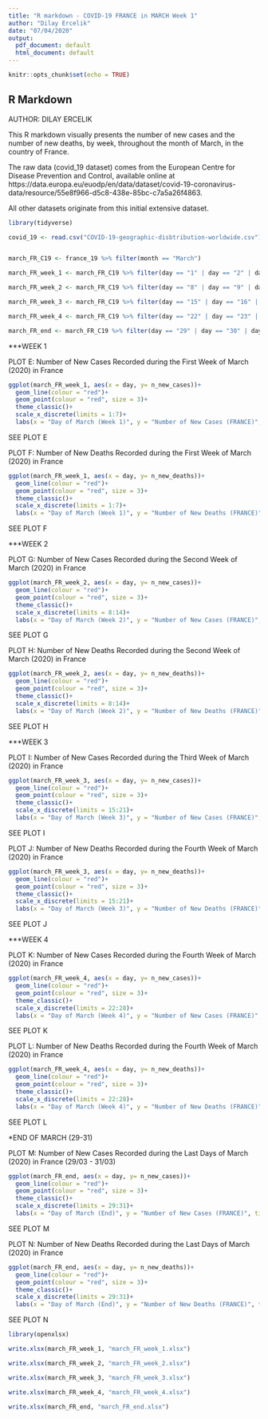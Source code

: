 ---
title: "R markdown - COVID-19 FRANCE in MARCH Week 1"
author: "Dilay Ercelik"
date: "07/04/2020"
output:
  pdf_document: default
  html_document: default
---

```{r setup, include=FALSE}
knitr::opts_chunk$set(echo = TRUE)
```

## R Markdown

AUTHOR: DILAY ERCELIK

This R markdown visually presents the number of new cases and the number of new deaths, by week, throughout the month of March, in the country of France.

The raw data (covid_19 dataset) comes from the European Centre for Disease Prevention and Control, available online at https://data.europa.eu/euodp/en/data/dataset/covid-19-coronavirus-data/resource/55e8f966-d5c8-438e-85bc-c7a5a26f4863. 

All other datasets originate from this initial extensive dataset.


```{r}
library(tidyverse)

covid_19 <- read.csv("COVID-19-geographic-disbtribution-worldwide.csv")


march_FR_C19 <- france_19 %>% filter(month == "March")
```


```{r}
march_FR_week_1 <- march_FR_C19 %>% filter(day == "1" | day == "2" | day == "3" | day == "4" | day == "5" | day == "6" | day == "7")

march_FR_week_2 <- march_FR_C19 %>% filter(day == "8" | day == "9" | day == "10" | day == "11" | day == "12" | day == "13" | day == "14")

march_FR_week_3 <- march_FR_C19 %>% filter(day == "15" | day == "16" | day == "17" | day == "18" | day == "19" | day == "20" | day == "21")

march_FR_week_4 <- march_FR_C19 %>% filter(day == "22" | day == "23" | day == "24" | day == "25" | day == "26" | day == "27" | day == "28")

march_FR_end <- march_FR_C19 %>% filter(day == "29" | day == "30" | day == "31")
```



***WEEK 1

PLOT E: Number of New Cases Recorded during the First Week of March (2020) in France
```{r}
ggplot(march_FR_week_1, aes(x = day, y= n_new_cases))+
  geom_line(colour = "red")+
  geom_point(colour = "red", size = 3)+
  theme_classic()+
  scale_x_discrete(limits = 1:7)+
  labs(x = "Day of March (Week 1)", y = "Number of New Cases (FRANCE)", title = "Number of New Cases Recorded during the First Week of March (2020)", subtitle = "Data from the European Centre for Disease Prevention and Control")
```
SEE PLOT E


PLOT F: Number of New Deaths Recorded during the First Week of March (2020) in France
```{r}
ggplot(march_FR_week_1, aes(x = day, y= n_new_deaths))+
  geom_line(colour = "red")+
  geom_point(colour = "red", size = 3)+
  theme_classic()+
  scale_x_discrete(limits = 1:7)+
  labs(x = "Day of March (Week 1)", y = "Number of New Deaths (FRANCE)", title = "Number of New Deaths Recorded during the First Week of March (2020)", subtitle = "Data from the European Centre for Disease Prevention and Control")
```
SEE PLOT F



***WEEK 2

PLOT G:  Number of New Cases Recorded during the Second Week of March (2020) in France
```{r}
ggplot(march_FR_week_2, aes(x = day, y= n_new_cases))+
  geom_line(colour = "red")+
  geom_point(colour = "red", size = 3)+
  theme_classic()+
  scale_x_discrete(limits = 8:14)+
  labs(x = "Day of March (Week 2)", y = "Number of New Cases (FRANCE)", title = "Number of New Cases Recorded during the Second Week of March (2020)", subtitle = "Data from the European Centre for Disease Prevention and Control")
```
SEE PLOT G



PLOT H: Number of New Deaths Recorded during the Second Week of March (2020) in France
```{r}
ggplot(march_FR_week_2, aes(x = day, y= n_new_deaths))+
  geom_line(colour = "red")+
  geom_point(colour = "red", size = 3)+
  theme_classic()+
  scale_x_discrete(limits = 8:14)+
  labs(x = "Day of March (Week 2)", y = "Number of New Deaths (FRANCE)", title = "Number of New Deaths Recorded during the Second Week of March (2020)", subtitle = "Data from the European Centre for Disease Prevention and Control")
```
SEE PLOT H



***WEEK 3

PLOT I: Number of New Cases Recorded during the Third Week of March (2020) in France
```{r}
ggplot(march_FR_week_3, aes(x = day, y= n_new_cases))+
  geom_line(colour = "red")+
  geom_point(colour = "red", size = 3)+
  theme_classic()+
  scale_x_discrete(limits = 15:21)+
  labs(x = "Day of March (Week 3)", y = "Number of New Cases (FRANCE)", title = "Number of New Cases Recorded during the Third Week of March (2020)", subtitle = "Data from the European Centre for Disease Prevention and Control")
```
SEE PLOT I



PLOT J: Number of New Deaths Recorded during the Fourth Week of March (2020) in France
```{r}
ggplot(march_FR_week_3, aes(x = day, y= n_new_deaths))+
  geom_line(colour = "red")+
  geom_point(colour = "red", size = 3)+
  theme_classic()+
  scale_x_discrete(limits = 15:21)+
  labs(x = "Day of March (Week 3)", y = "Number of New Deaths (FRANCE)", title = "Number of New Deaths Recorded during the Third Week of March (2020)", subtitle = "Data from the European Centre for Disease Prevention and Control")
```
SEE PLOT J



***WEEK 4

PLOT K: Number of New Cases Recorded during the Fourth Week of March (2020) in France
```{r}
ggplot(march_FR_week_4, aes(x = day, y= n_new_cases))+
  geom_line(colour = "red")+
  geom_point(colour = "red", size = 3)+
  theme_classic()+
  scale_x_discrete(limits = 22:28)+
  labs(x = "Day of March (Week 4)", y = "Number of New Cases (FRANCE)", title = "Number of New Cases Recorded during the Fourth Week of March (2020)", subtitle = "Data from the European Centre for Disease Prevention and Control")
```
SEE PLOT K



PLOT L: Number of New Deaths Recorded during the Fourth Week of March (2020) in France
```{r}
ggplot(march_FR_week_4, aes(x = day, y= n_new_deaths))+
  geom_line(colour = "red")+
  geom_point(colour = "red", size = 3)+
  theme_classic()+
  scale_x_discrete(limits = 22:28)+
  labs(x = "Day of March (Week 4)", y = "Number of New Deaths (FRANCE)", title = "Number of New Deaths Recorded during the Fourth Week of March (2020)", subtitle = "Data from the European Centre for Disease Prevention and Control")
```
SEE PLOT L



*END OF MARCH (29-31)


PLOT M: Number of New Cases Recorded during the Last Days of March (2020) in France (29/03 - 31/03)
```{r}
ggplot(march_FR_end, aes(x = day, y= n_new_cases))+
  geom_line(colour = "red")+
  geom_point(colour = "red", size = 3)+
  theme_classic()+
  scale_x_discrete(limits = 29:31)+
  labs(x = "Day of March (End)", y = "Number of New Cases (FRANCE)", title = "Number of New Cases Recorded During Last Days of March (2020)", subtitle = "Data from the European Centre for Disease Prevention and Control")
```
SEE PLOT M 


PLOT N: Number of New Deaths Recorded during the Last Days of March (2020) in France
```{r}
ggplot(march_FR_end, aes(x = day, y= n_new_deaths))+
  geom_line(colour = "red")+
  geom_point(colour = "red", size = 3)+
  theme_classic()+
  scale_x_discrete(limits = 29:31)+
  labs(x = "Day of March (End)", y = "Number of New Deaths (FRANCE)", title = "Number of New Deaths Recorded during Last Days of March (2020)", subtitle = "Data from the European Centre for Disease Prevention and Control")
```
SEE PLOT N




```{r}
library(openxlsx)

write.xlsx(march_FR_week_1, "march_FR_week_1.xlsx")

write.xlsx(march_FR_week_2, "march_FR_week_2.xlsx")

write.xlsx(march_FR_week_3, "march_FR_week_3.xlsx")

write.xlsx(march_FR_week_4, "march_FR_week_4.xlsx")

write.xlsx(march_FR_end, "march_FR_end.xlsx")
```

